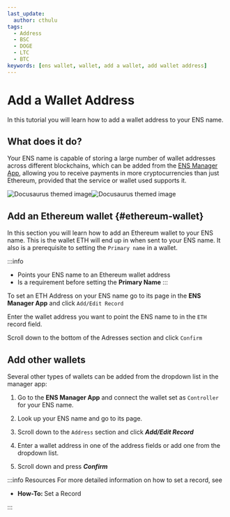 ```yaml
---
last_update:
  author: cthulu
tags:
  - Address
  - BSC
  - DOGE
  - LTC
  - BTC
keywords: [ens wallet, wallet, add a wallet, add wallet address]
---
```


# Add a Wallet Address
In this tutorial you will learn how to add a wallet address to your ENS name.

## What does it do?
Your ENS name is capable of storing a large number of wallet addresses across different blockchains, which can be added from the [ENS Manager App](https://app.ens.domains), allowing you to receive payments in more cryptocurrencies than just Ethereum, provided that the service or wallet used supports it.

![Docusaurus themed image](/img/ens-map-medium.png#gh-light-mode-only)![Docusaurus themed image](/img/ens-map-medium-dark.png#gh-dark-mode-only)

## Add an **Ethereum** wallet {#ethereum-wallet}
In this section you will learn how to add an Ethereum wallet to your ENS name. This is the wallet ETH will end up in when sent to your ENS name.
It also is a prerequisite to setting the `Primary name` in a wallet.

:::info
 - Points your ENS name to an Ethereum wallet address
 - Is a requirement before setting the <Link to="/core/records/primary-name"><b>Primary Name</b></Link>
:::

To set an ETH Address on your ENS name go to its page in the <Link to="https://app.ens.domains"><b>ENS Manager App</b></Link> and click `Add/Edit Record`
<BrowserWindow url="app.ens.domains">
  <Image img="/img/add-wallet-address-eth-1.png"/>
</BrowserWindow>

Enter the wallet address you want to point the ENS name to in the `ETH` record field.
<BrowserWindow url="app.ens.domains">
  <Image img="/img/add-wallet-address-eth-2.png"/>
</BrowserWindow>

Scroll down to the bottom of the Adresses section and click `Confirm`
<BrowserWindow url="app.ens.domains">
  <Image img="/img/add-wallet-address-eth-3.png"/>
</BrowserWindow>

## Add other wallets
Several other types of wallets can be added from the dropdown list in the manager app:
<BrowserWindow url="app.ens.domains">
  <Image img="/img/address1.webp"/>
</BrowserWindow>


 1. Go to the <Link to="https://app.ens.domains"><b>ENS Manager App</b></Link> and connect the wallet set as `Controller` for your ENS name.
 
 1. Look up your ENS name and go to its page.
 
 1. Scroll down to the `Address` section and click ***Add/Edit Record***
 
 1. Enter a wallet address in one of the address fields or add one from the dropdown list.
 
 1. Scroll down and press ***Confirm***

:::info Resources
For more detailed information on how to set a record, see
 - <Link to="/howto/set-record"><b>How-To: </b>Set a Record</Link>
:::
